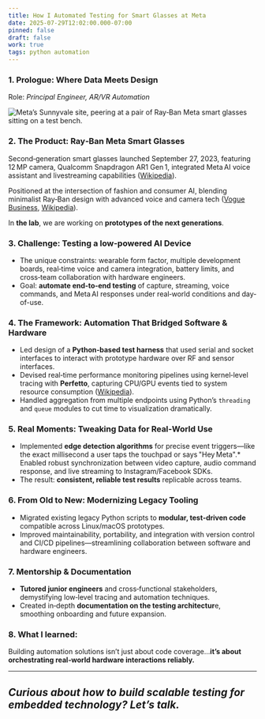 ```yaml
---
title: How I Automated Testing for Smart Glasses at Meta
date: 2025-07-29T12:02:00.000-07:00
pinned: false
draft: false
work: true
tags: python automation
---
```


### 1. Prologue: Where Data Meets Design

Role: *Principal Engineer, AR/VR Automation*

![](/uploads/meta_1.png "Meta’s Sunnyvale site, peering at a pair of Ray‑Ban Meta smart glasses sitting on a test bench.")


### 2. The Product: Ray‑Ban Meta Smart Glasses

Second‑generation smart glasses launched September 27, 2023, featuring 12 MP camera, Qualcomm Snapdragon AR1 Gen 1, integrated Meta AI voice assistant and livestreaming capabilities ([Wikipedia](https://en.wikipedia.org/wiki/Ray-Ban_Meta?utm_source=chatgpt.com "Ray-Ban Meta")). 

Positioned at the intersection of fashion and consumer AI, blending minimalist Ray‑Ban design with advanced voice and camera tech ([Vogue Business](https://www.voguebusiness.com/story/technology/metas-far-sighted-fashion-moment?utm_source=chatgpt.com "Meta's far-sighted fashion moment"), [Wikipedia](https://en.wikipedia.org/wiki/Ray-Ban_Meta?utm_source=chatgpt.com "Ray-Ban Meta")).

In **the lab**, we are working on **prototypes of the next generations**.

### 3. Challenge: Testing a low-powered AI Device

* The unique constraints: wearable form factor, multiple development boards, real‑time voice and camera integration, battery limits, and cross‑team collaboration with hardware engineers.
* Goal: **automate end‑to‑end testing** of capture, streaming, voice commands, and Meta AI responses under real‑world conditions and day-of-use.
  
### 4. The Framework: Automation That Bridged Software & Hardware

* Led design of a **Python‑based test harness** that used serial and socket interfaces to interact with prototype hardware over RF and sensor interfaces.
* Devised real‑time performance monitoring pipelines using kernel‑level tracing with **Perfetto**, capturing CPU/GPU events tied to system resource consumption ([Wikipedia](https://en.wikipedia.org/wiki/Ray-Ban_Meta?utm_source=chatgpt.com "Ray-Ban Meta")).
* Handled aggregation from multiple endpoints using Python’s `threading` and `queue` modules to cut time to visualization dramatically.

### 5. Real Moments: Tweaking Data for Real‑World Use

* Implemented **edge detection algorithms** for precise event triggers—like the exact millisecond a user taps the touchpad or says "Hey Meta".* Enabled robust synchronization between video capture, audio command response, and live streaming to Instagram/Facebook SDKs.
* The result: **consistent, reliable test results** replicable across teams.
  
### 6. From Old to New: Modernizing Legacy Tooling

* Migrated existing legacy Python scripts to **modular, test‑driven code** compatible across Linux/macOS prototypes.
* Improved maintainability, portability, and integration with version control and CI/CD pipelines—streamlining collaboration between software and hardware engineers.
  
### 7. Mentorship & Documentation

* **Tutored junior engineers** and cross‑functional stakeholders, demystifying low‑level tracing and automation techniques.
* Created in‑depth **documentation on the testing architectur**e, smoothing onboarding and future expansion.

### 8.  What I learned:

Building automation solutions isn’t just about code coverage...**it’s about orchestrating real‑world hardware interactions reliably.**

---

## *Curious about how to build scalable testing for embedded technology? Let’s talk.*




